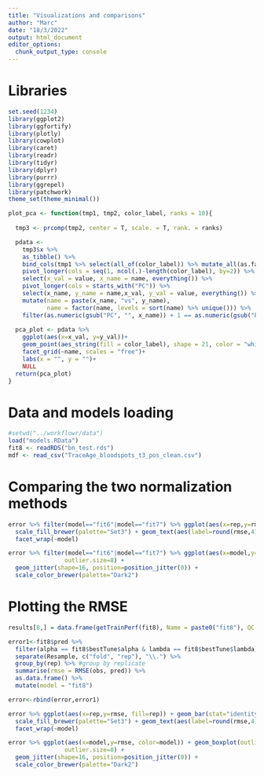 ```yaml
---
title: "Visualizations and comparisons"
author: "Marc"
date: "18/3/2022"
output: html_document
editor_options: 
  chunk_output_type: console
---
```


# Libraries

```r
set.seed(1234)
library(ggplot2)
library(ggfortify)
library(plotly)
library(cowplot)
library(caret)
library(readr)
library(tidyr)
library(dplyr)
library(purrr)
library(ggrepel)
library(patchwork)
theme_set(theme_minimal())
```

```r
plot_pca <- function(tmp1, tmp2, color_label, ranks = 10){
  
  tmp3 <- prcomp(tmp2, center = T, scale. = T, rank. = ranks)

  pdata <- 
    tmp3$x %>% 
    as_tibble() %>% 
    bind_cols(tmp1 %>% select(all_of(color_label)) %>% mutate_all(as.factor)) %>% 
    pivot_longer(cols = seq(1, ncol(.)-length(color_label), by=2)) %>% 
    select(x_val = value, x_name = name, everything()) %>% 
    pivot_longer(cols = starts_with("PC")) %>% 
    select(x_name, y_name = name,x_val, y_val = value, everything()) %>%
    mutate(name = paste(x_name, "vs", y_name),
           name = factor(name, levels = sort(name) %>% unique())) %>% 
    filter(as.numeric(gsub("PC", "", x_name)) + 1 == as.numeric(gsub("PC", "", y_name)))
  
  pca_plot <- pdata %>% 
    ggplot(aes(x=x_val, y=y_val))+
    geom_point(aes_string(fill = color_label), shape = 21, color = "white")+
    facet_grid(~name, scales = "free")+
    labs(x = "", y = "")+
    NULL
  return(pca_plot)
}

```

# Data and models loading

```r
#setwd("../workflowr/data")
load("models.RData")
fit8 <- readRDS("bn_test.rds")
mdf <- read_csv("TraceAge_bloodspots_t3_pos_clean.csv")
```

# Comparing the two normalization methods

```r
error %>% filter(model=="fit6"|model=="fit7") %>% ggplot(aes(x=rep,y=rmse, fill=rep)) + geom_bar(stat="identity",position=position_stack()) + 
  scale_fill_brewer(palette="Set3") + geom_text(aes(label=round(rmse,4)), position = position_stack(vjust = 0.5)) + 
  facet_wrap(~model)
```

```r
error %>% filter(model=="fit6"|model=="fit7") %>% ggplot(aes(x=model,y=rmse, color=model)) + geom_boxplot(outlier.colour = "red") + geom_boxplot(outlier.colour="red", outlier.shape=1,
                outlier.size=8) +
  geom_jitter(shape=16, position=position_jitter(0)) +
  scale_color_brewer(palette="Dark2")
```


# Plotting the RMSE
```r
results[8,] = data.frame(getTrainPerf(fit8), Name = paste0("fit8"), QC = "4th_root + PCA outlier removal + Bad features removal + QC and Bind samples + Mean BN")

error1<-fit8$pred %>%
  filter(alpha == fit8$bestTune$alpha & lambda == fit8$bestTune$lambda) %>% #subset 
  separate(Resample, c("fold", "rep"), "\\.") %>% 
  group_by(rep) %>% #group by replicate
  summarise(rmse = RMSE(obs, pred)) %>% 
  as.data.frame() %>% 
  mutate(model = "fit8")

error<-rbind(error,error1)
```

```r
error %>% ggplot(aes(x=rep,y=rmse, fill=rep)) + geom_bar(stat="identity",position=position_stack()) + 
  scale_fill_brewer(palette="Set3") + geom_text(aes(label=round(rmse,4)), position = position_stack(vjust = 0.5)) + 
  facet_wrap(~model)
```

```r
error %>% ggplot(aes(x=model,y=rmse, color=model)) + geom_boxplot(outlier.colour = "red") + geom_boxplot(outlier.colour="red", outlier.shape=1,
                outlier.size=8) +
  geom_jitter(shape=16, position=position_jitter(0)) +
  scale_color_brewer(palette="Dark2")
```
